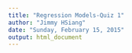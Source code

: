 ```yaml
---
title: "Regression Models-Quiz 1"
author: "Jimmy HSiang"
date: "Sunday, February 15, 2015"
output: html_document
---
```

